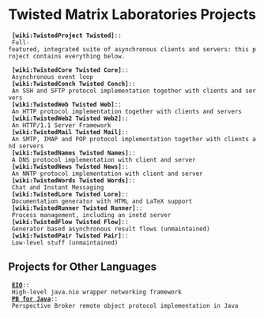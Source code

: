 = Twisted Matrix Laboratories Projects =

  '''[wiki:TwistedProject Twisted]'''::
  Full-featured, integrated suite of asynchronous clients and servers: this project contains everything below.

  '''[wiki:TwistedCore Twisted Core]'''::
  Asynchronous event loop
  '''[wiki:TwistedConch Twisted Conch]'''::
  An SSH and SFTP protocol implementation together with clients and servers
  '''[wiki:TwistedWeb Twisted Web]'''::
  An HTTP protocol implementation together with clients and servers
  '''[wiki:TwistedWeb2 Twisted Web2]'''::
  An HTTP/1.1 Server Framework
  '''[wiki:TwistedMail Twisted Mail]'''::
  An SMTP, IMAP and POP protocol implementation together with clients and servers
  '''[wiki:TwistedNames Twisted Names]'''::
  A DNS protocol implementation with client and server
  '''[wiki:TwistedNews Twisted News]'''::
  An NNTP protocol implementation with client and server
  '''[wiki:TwistedWords Twisted Words]'''::
  Chat and Instant Messaging
  '''[wiki:TwistedLore Twisted Lore]'''::
  Documentation generator with HTML and LaTeX support
  '''[wiki:TwistedRunner Twisted Runner]'''::
  Process management, including an inetd server
  '''[wiki:TwistedFlow Twisted Flow]'''::
  Generator based asynchronous result flows (unmaintained)
  '''[wiki:TwistedPair Twisted Pair]'''::
  Low-level stuff (unmaintained)

== Projects for Other Languages ==

  '''[http://java.twistedmatrix.com/eio/ EIO]'''::
  High-level java.nio wrapper networking framework
  '''[http://itamarst.org/software/twistedjava/ PB for Java]'''::
  Perspective Broker remote object protocol implementation in Java
